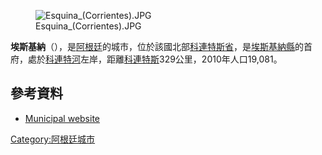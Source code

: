 {{Coord|29|9|S|59|15|W|display=title}}
[[File:Esquina_(Corrientes).JPG|thumb]]

'''埃斯基納'''（{{lang-es|Esquina}}），是[[阿根廷|阿根廷]]的城市，位於該國北部[[科連特斯省|科連特斯省]]，是[[埃斯基納縣|埃斯基納縣]]的首府，處於[[科連特河|科連特河]]左岸，距離[[科連特斯|科連特斯]]329公里，2010年人口19,081。

==參考資料==
*{{es icon}} [https://web.archive.org/web/20070927234134/http://www.esquina.gov.ar/ Municipal website]

{{Argentina-geo-stub}}
[[Category:阿根廷城市|Category:阿根廷城市]]